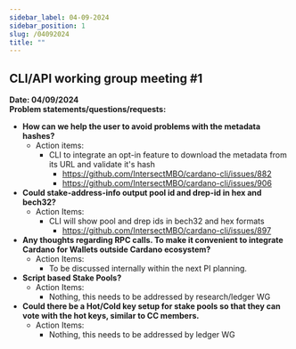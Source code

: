 ```yaml
---
sidebar_label: 04-09-2024
sidebar_position: 1
slug: /04092024
title: ""
---
```

## CLI/API working group meeting #1 
**Date: 04/09/2024**  
**Problem statements/questions/requests:**

- **How can we help the user to avoid problems with the metadata hashes?**
  - Action items: 
    - CLI to integrate an opt-in feature to download the metadata from its URL and validate it's hash 
      - https://github.com/IntersectMBO/cardano-cli/issues/882
      - https://github.com/IntersectMBO/cardano-cli/issues/906
- **Could stake-address-info output pool id and  drep-id  in hex and bech32?**
  - Action Items: 
    - CLI will show pool and drep ids in bech32 and hex formats 
      - https://github.com/IntersectMBO/cardano-cli/issues/897
- **Any thoughts regarding RPC calls. To make it convenient to integrate Cardano for Wallets outside Cardano ecosystem?**
  - Action Items:
    - To be discussed internally within the next PI planning. 
- **Script based Stake Pools?**
  - Action Items:
    - Nothing, this needs to be addressed by research/ledger WG 
- **Could there be a Hot/Cold key setup for stake pools so that they can vote with the hot keys, similar to CC members.**
  - Action Items:
    - Nothing, this needs to be addressed by ledger WG




